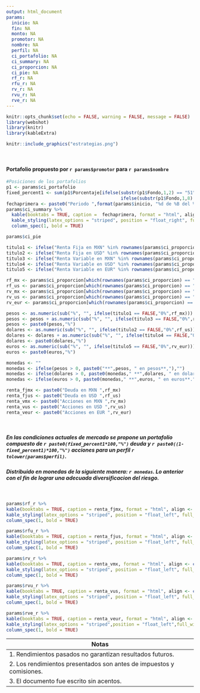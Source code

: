 ```yaml
---
output: html_document
params:
  inicio: NA
  fin: NA
  monto: NA
  promotor: NA
  nombre: NA
  perfil: NA
  ci_portafolio: NA
  ci_summary: NA
  ci_proporcion: NA
  ci_pie: NA
  rf_r: NA
  rfu_r: NA
  rv_r: NA
  rvu_r: NA
  rve_r: NA
---
```


```r

knitr::opts_chunk$set(echo = FALSE, warning = FALSE, message = FALSE)
library(webshot)
library(knitr)
library(kableExtra)

```

```r
knitr::include_graphics("estrategias.png")
```

<br>

#### Portafolio propuesto por **`r params$promotor`** para **`r params$nombre`**

```r
#Posiciones de los portafolios
p1 <- params$ci_portafolio
fixed_percent1 <- sum(p1$Porcentaje[ifelse(substr(p1$Fondo,1,2) == "51", TRUE, 
                                           ifelse(substr(p1$Fondo,1,8) == "52-NAVIG",TRUE,FALSE))])
fechaprimera <- paste0("Periodo ",format(params$inicio, "%d de %B del %Y")," - ",format(params$fin, "%d de %B del %Y"))
params$ci_summary %>%
  kable(booktabs = TRUE, caption =  fechaprimera, format = "html", align <- c("r","l")) %>%
  kable_styling(latex_options = "striped", position = "float_right", full_width = FALSE, font_size = 12) %>%
  column_spec(1, bold = TRUE)

params$ci_pie

titulo1 <- ifelse("Renta Fija en MXN" %in% rownames(params$ci_proporcion), TRUE, FALSE)
titulo2 <- ifelse("Renta Fija en USD" %in% rownames(params$ci_proporcion), TRUE, FALSE)
titulo3 <- ifelse("Renta Variable en MXN" %in% rownames(params$ci_proporcion), TRUE, FALSE)
titulo4 <- ifelse("Renta Variable en USD" %in% rownames(params$ci_proporcion), TRUE, FALSE)
titulo5 <- ifelse("Renta Variable en EUR" %in% rownames(params$ci_proporcion), TRUE, FALSE)

rf_mx <- params$ci_proporcion[which(rownames(params$ci_proporcion) == "Renta Fija en MXN"),]
rf_us <- params$ci_proporcion[which(rownames(params$ci_proporcion) == "Renta Fija en USD"),]
rv_mx <- params$ci_proporcion[which(rownames(params$ci_proporcion) == "Renta Variable en MXN"),]
rv_us <- params$ci_proporcion[which(rownames(params$ci_proporcion) == "Renta Variable en USD"),]
rv_eur <- params$ci_proporcion[which(rownames(params$ci_proporcion) == "Renta Variable en EUR"),]

pesos <- as.numeric(sub("%", "", ifelse(titulo1 == FALSE,"0%",rf_mx)))
pesos <- pesos + as.numeric(sub("%", "", ifelse(titulo3 == FALSE,"0%",rv_mx)))
pesos <- paste0(pesos,"%")
dolares <- as.numeric(sub("%", "", ifelse(titulo2 == FALSE,"0%",rf_us)))
dolares <- dolares + as.numeric(sub("%", "", ifelse(titulo4 == FALSE,"0%",rv_us)))
dolares <- paste0(dolares,"%")
euros <- as.numeric(sub("%", "", ifelse(titulo5 == FALSE,"0%",rv_eur)))
euros <- paste0(euros,"%")

monedas <- ""
monedas <- ifelse(pesos > 0, paste0("**",pesos, " en pesos**,"),"")
monedas <- ifelse(dolares > 0, paste0(monedas," **",dolares, " en dolares**,"),paste0(monedas,""))
monedas <- ifelse(euros > 0, paste0(monedas," **",euros, " en euros**."),paste0(monedas,"."))

renta_fjmx <- paste0("Deuda en MXN ",rf_mx)
renta_fjus <- paste0("Deuda en USD ",rf_us)
renta_vmx <- paste0("Acciones en MXN ",rv_mx)
renta_vus <- paste0("Acciones en USD ",rv_us)
renta_veur <- paste0("Acciones en EUR ",rv_eur)

```

<br>

##### En las condiciones actuales de mercado se propone un portafolio compuesto de **`r paste0(fixed_percent1*100,"%")` deuda** y **`r paste0((1-fixed_percent1)*100,"%")` acciones** para un perfil **`r tolower(params$perfil)`**.

##### Distribuido en monedas de la siguiente manera: `r monedas`. Lo anterior con el fin de lograr una adecuada diversificacion del riesgo.

<br>

```r
params$rf_r %>%
kable(booktabs = TRUE, caption = renta_fjmx, format = "html", align <- c("l")) %>%
kable_styling(latex_options = "striped", position = "float_left", full_width = FALSE, font_size = 13) %>%
column_spec(1, bold = TRUE)

```

```r
params$rfu_r %>%
kable(booktabs = TRUE, caption = renta_fjus, format = "html", align <- c("l")) %>%
kable_styling(latex_options = "striped", position = "float_left", full_width = FALSE, font_size = 13) %>%
column_spec(1, bold = TRUE)

```

```r
params$rv_r %>%
kable(booktabs = TRUE, caption = renta_vmx, format = "html", align <- c("l")) %>%
kable_styling(latex_options = "striped", position = "float_left", full_width = FALSE, font_size = 13) %>%
column_spec(1, bold = TRUE)

```

```r
params$rvu_r %>%
kable(booktabs = TRUE, caption = renta_vus, format = "html", align <- c("l")) %>%
kable_styling(latex_options = "striped", position = "float_left", full_width = FALSE, font_size = 13) %>%
column_spec(1, bold = TRUE)

```

```r
params$rve_r %>%
kable(booktabs = TRUE, caption = renta_veur, format = "html", align <- c("l")) %>%
kable_styling(latex_options = "striped",position = "float_left",full_width = FALSE,font_size = 13) %>%
column_spec(1, bold = TRUE)

```

| Notas  |
|---|
| 1. Rendimientos pasados no garantizan resultados futuros. |
| 2. Los rendimientos presentados son antes de impuestos y comisiones. |
| 3. El documento fue escrito sin acentos. | 




